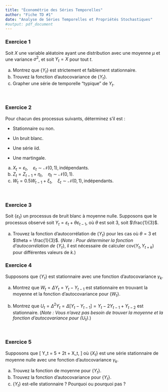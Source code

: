 ```yaml
---
title: "Économétrie des Séries Temporelles"
author: "Fiche TD #1"
date: "Analyse de Séries Temporelles et Propriétés Stochastiques"
#output: pdf_document
---
```


### Exercice 1

Soit $X$ une variable aléatoire ayant une distribution avec une moyenne $\mu$ et une variance $\sigma^2$, et soit $Y_t = X$ pour tout $t$.

  (a) Montrez que $\{Y_t\}$ est strictement et faiblement stationnaire.
  (b) Trouvez la fonction d'autocovariance de $\{Y_t\}$.
  (c) Grapher une série de temporelle "typique" de ${Y_t}$.

<br> \bigskip\bigskip

### Exercice 2

Pour chacun des processus suivants, déterminez s'il est :

-   Stationnaire ou non.

-   Un bruit blanc.

-   Une série $\mathsf{iid}$.

-   Une martingale.

  (a) $X_t = \varepsilon_t, \quad \varepsilon_t \sim \mathcal{N}(0, 1), \text{indépendants}.$
  (b) $Z_t = Z_{t-1} + \eta_t, \quad \eta_t \sim \mathcal{N}(0, 1).$
  (c) $W_t = 0.5 W_{t-1} + \xi_t, \quad \xi_t \sim \mathcal{N}(0, 1), \text{indépendants}.$

<br> \bigskip\bigskip

### Exercice 3

Soit $\{\varepsilon_t\}$ un processus de bruit blanc à moyenne nulle. Supposons que le processus observé soit $Y_t = \varepsilon_t + \theta \varepsilon_{t-1}$, où $\theta$ est soit $3$, soit $\frac{1}{3}$.

  (a) Trouvez la fonction d'autocorrélation de $\{Y_t\}$ pour les cas où $\theta = 3$ et $\theta = \frac{1}{3}$. \newline (*Note : Pour déterminer la fonction d'autocorrélation de* $\{Y_t\}$, il est nécessaire de calculer $\mathsf{cov}(Y_t, Y_{t+k})$ pour différentes valeurs de $k$.)

### Exercice 4

Supposons que $\{Y_t\}$ est stationnaire avec une fonction d'autocovariance $\gamma_k$.

  (a) Montrez que $W_t = \Delta Y_t = Y_t - Y_{t - 1}$ est stationnaire en trouvant la moyenne et la fonction d'autocovariance pour $\{ W_t \}$.

  (b) Montrez que $U_t = \Delta^2 Y_t = \Delta[Y_t - Y_{t - 1}] = Y_t - 2 Y_{t - 1} + Y_{t - 2}$ est stationnaire. (*Note : Vous n'avez pas besoin de trouver la moyenne et la fonction d'autocovariance pour $\{U_t\}$*.)

<br> \bigskip\bigskip

### Exercice  5

Supposons que 
\[ Y_t = 5 + 2t + X_t, \]
où $\{X_t\}$ est une série stationnaire de moyenne nulle avec une fonction d'autocovariance $\gamma_k$.

  (a) Trouvez la fonction de moyenne pour $\{Y_t\}$.
  (b) Trouvez la fonction d'autocovariance pour $\{Y_t\}$.
  (c) $\{Y_t\}$ est-elle stationnaire ? Pourquoi ou pourquoi pas ?

